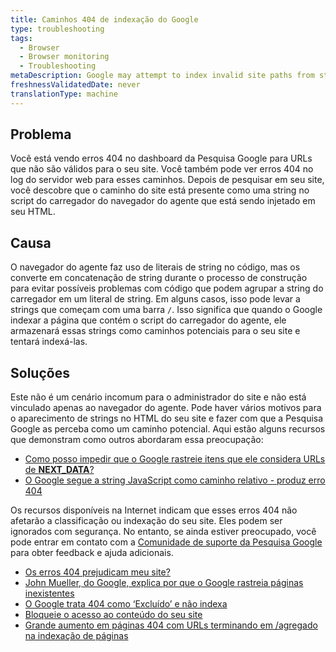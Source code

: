 ```yaml
---
title: Caminhos 404 de indexação do Google
type: troubleshooting
tags:
  - Browser
  - Browser monitoring
  - Troubleshooting
metaDescription: Google may attempt to index invalid site paths from strings found in the agent loader.
freshnessValidatedDate: never
translationType: machine
---
```


## Problema

Você está vendo erros 404 no dashboard da Pesquisa Google para URLs que não são válidos para o seu site. Você também pode ver erros 404 no log do servidor web para esses caminhos. Depois de pesquisar em seu site, você descobre que o caminho do site está presente como uma string no script do carregador do navegador do agente que está sendo injetado em seu HTML.

## Causa

O navegador do agente faz uso de literais de string no código, mas os converte em concatenação de string durante o processo de construção para evitar possíveis problemas com código que podem agrupar a string do carregador em um literal de string. Em alguns casos, isso pode levar a strings que começam com uma barra `/`. Isso significa que quando o Google indexar a página que contém o script do carregador do agente, ele armazenará essas strings como caminhos potenciais para o seu site e tentará indexá-las.

## Soluções

Este não é um cenário incomum para o administrador do site e não está vinculado apenas ao navegador do agente. Pode haver vários motivos para o aparecimento de strings no HTML do seu site e fazer com que a Pesquisa Google as perceba como um caminho potencial. Aqui estão alguns recursos que demonstram como outros abordaram essa preocupação:

* [Como posso impedir que o Google rastreie itens que ele considera URLs de **NEXT_DATA**?](https://stackoverflow.com/questions/75672103/how-can-i-block-google-from-crawling-things-it-thinks-are-urls-from-next-data)
* [O Google segue a string JavaScript como caminho relativo - produz erro 404](https://webmasters.stackexchange.com/questions/50848/google-follows-javascript-string-as-relative-path-produces-404-error)

Os recursos disponíveis na Internet indicam que esses erros 404 não afetarão a classificação ou indexação do seu site. Eles podem ser ignorados com segurança. No entanto, se ainda estiver preocupado, você pode entrar em contato com a [Comunidade de suporte da Pesquisa Google](https://support.google.com/webmasters/community?hl=en) para obter feedback e ajuda adicionais.

* [Os erros 404 prejudicam meu site?](https://developers.google.com/search/blog/2011/05/do-404s-hurt-my-site)
* [John Mueller, do Google, explica por que o Google rastreia páginas inexistentes](https://www.searchenginejournal.com/googlebot-404/239325/)
* [O Google trata 404 como ‘Excluído’ e não indexa](https://support.google.com/webmasters/thread/59325769?hl=en&msgid=59357731)
* [Bloqueie o acesso ao conteúdo do seu site](https://support.google.com/news/publisher-center/answer/9605477?hl=en)
* [Grande aumento em páginas 404 com URLs terminando em /agregado na indexação de páginas](https://support.google.com/webmasters/thread/212583650/large-increase-in-404-pages-with-urls-ending-in-aggregate-in-page-indexing?hl=en)